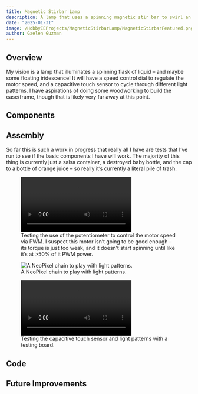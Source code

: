```yaml
---
title: Magnetic Stirbar Lamp
description: A lamp that uses a spinning magnetic stir bar to swirl an illuminated flask of liquid. **Still a work in progress**
date: "2025-01-31"
image: /HobbyEEProjects/MagneticStirbarLamp/MagneticStirbarFeatured.png
author: Gaelen Guzman
---
```


## Overview

My vision is a lamp that illuminates a spinning flask of liquid -- and maybe some floating iridescence! It will have a speed control dial to regulate the motor speed, and a capacitive touch sensor to cycle through different light patterns. I have aspirations of doing some woodworking to build the case/frame, though that is likely very far away at this point.

## Components

## Assembly

So far this is such a work in progress that really all I have are tests that I've run to see if the basic components I have will work. The majority of this thing is currently just a salsa container, a destroyed baby bottle, and the cap to a bottle of orange juice -- so really it's currently a literal pile of trash.

:::{.border}
![Testing the use of the potentiometer to control the motor speed via PWM. I suspect this motor isn't going to be good enough -- its torque is just too weak, and it doesn't start spinning until like it's at >50% of it PWM power.](MagneticStirbarLamp/PotAndMotorDriver_testing.mp4){group="MagneticStirbarLamp"}
:::

:::{.border}
![A NeoPixel chain to play with light patterns.](MagneticStirbarLamp/Lights.jpeg){group="MagneticStirbarLamp"}
:::

:::{.border}
![Testing the capacitive touch sensor and light patterns with a testing board.](MagneticStirbarLamp/Lights_testing.mp4){group="MagneticStirbarLamp"}
:::

## Code

## Future Improvements
